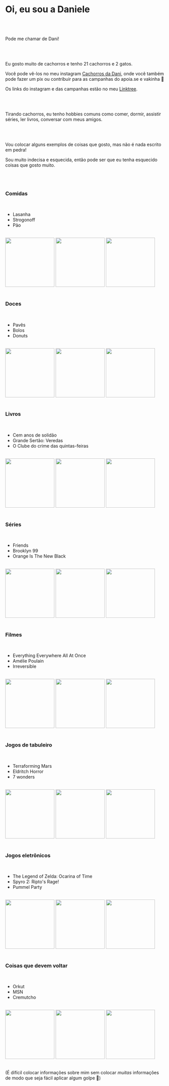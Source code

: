 # Oi, eu sou a Daniele

<br />
<br />

Pode me chamar de Dani!

<br />
<br />

Eu gosto muito de cachorros e tenho 21 cachorros e 2 gatos.

Você pode vê-los no meu instagram [Cachorros da Dani](https://www.instagram.com/cachorrosdadani), onde você também pode fazer um pix ou contribuir para as campanhas do apoia.se e vakinha 💚

Os links do instagram e das campanhas estão no meu [Linktree](https://linktr.ee/cachorrosdadani).

<br />
<br />

Tirando cachorros, eu tenho hobbies comuns como comer, dormir, assistir séries, ler livros, conversar com meus amigos.

<br />
<br />

Vou colocar alguns exemplos de coisas que gosto, mas não é nada escrito em pedra!

Sou muito indecisa e esquecida, então pode ser que eu tenha esquecido coisas que gosto muito.

<br />
<br />

### Comidas

<br />

- Lasanha
- Strogonoff
- Pão

<br />

<MDXContainer>
  <img height="155" src="/lasanha.png" />
  <img height="155" src="/strogonoff.png" />
  <img height="155" src="/pao.png" />
</MDXContainer>

<br />
<br />

### Doces

<br />

- Pavês
- Bolos
- Donuts

<br />

<MDXContainer>
  <img height="155" src="/pave.png" />
  <img height="155" src="/bolo.png" />
  <img height="155" src="/donuts.png" />
</MDXContainer>

<br />
<br />

### Livros

<br />

- Cem anos de solidão
- Grande Sertão: Veredas
- O Clube do crime das quintas-feiras

<br />

<MDXContainer>
  <img height="155" src="/100solitude.png" />
  <img height="155" src="/grandesertao.png" />
  <img height="155" src="/clubedocrime.png" />
</MDXContainer>

<br />
<br />

### Séries

<br />

- Friends
- Brooklyn 99
- Orange Is The New Black

<br />

<MDXContainer>
  <img height="155" src="/friends.png" />
  <img height="155" src="/b99.png" />
  <img height="155" src="/oitnb.png" />
</MDXContainer>

<br />
<br />

### Filmes

<br />

- Everything Everywhere All At Once
- Amélie Poulain
- Irreversible

<br />

<MDXContainer>
  <img height="155" src="/eeaao.png" />
  <img height="155" src="/amelie.png" />
  <img height="155" src="/irreversible.png" />
</MDXContainer>

<br />
<br />

### Jogos de tabuleiro

<br />

- Terraforming Mars
- Eldritch Horror
- 7 wonders

<br />

<MDXContainer>
  <img height="155" src="/terraforming.png" />
  <img height="155" src="/eldritch.png" />
  <img height="155" src="/7wonders.png" />
</MDXContainer>

<br />
<br />

### Jogos eletrônicos

<br />

- The Legend of Zelda: Ocarina of Time
- Spyro 2: Ripto's Rage!
- Pummel Party

<br />

<MDXContainer>
  <img height="155" src="/zelda.png" />
  <img height="155" src="/spyro.png" />
  <img height="155" src="/pummel.png" />
</MDXContainer>

<br />
<br />

### Coisas que devem voltar

<br />

- Orkut
- MSN
- Cremutcho

<br />

<MDXContainer>
  <img height="155" src="/orkut.png" />
  <img height="155" src="/msn.png" />
  <img height="155" src="/cremutcho.png" />
</MDXContainer>

<br />
<br />

(É difícil colocar informações sobre mim sem colocar _muitas_ informações de modo que seja fácil aplicar algum golpe 😬)
